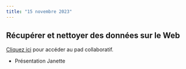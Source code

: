 ```yaml
---
title: "15 novembre 2023"
---
```


## Récupérer et nettoyer des données sur le Web

::: {.callout-note}

[Cliquez ici](https://demo.hedgedoc.org/LPlTIRlDQsO86JF7iIHstA#) pour accéder au pad collaboratif.

:::

- Présentation Janette

